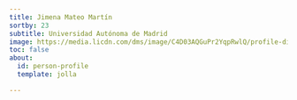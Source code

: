 ```yaml
---
title: Jimena Mateo Martín
sortby: 23
subtitle: Universidad Autónoma de Madrid
image: https://media.licdn.com/dms/image/C4D03AQGuPr2YqpRwlQ/profile-displayphoto-shrink_200_200/0/1600771013468?e=2147483647&v=beta&t=72TjoCYbg60RTdT1UFbMMMVeztuL09uJFuBc8G61ECs
toc: false
about:
  id: person-profile
  template: jolla

---
```


:::{#person-profile}
:::
